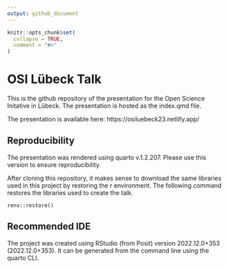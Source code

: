```yaml
---
output: github_document
---
```


<!-- README.md is generated from README.Rmd. Please edit that file -->

```r
knitr::opts_chunk$set(
  collapse = TRUE,
  comment = "#>"
)
```

# OSI Lübeck Talk

<!-- badges: start -->
<!-- badges: end -->

This is the github repository of the presentation for the Open Science Initative in Lübeck.
The presentation is hosted as the index.qmd file.

The presentation is available here: https://osiluebeck23.netlify.app/ 

## Reproducibility

The presentation was rendered using quarto v.1.2.207. Please use this version to ensure reproducibility.

After cloning this repository, it makes sense to download the same libraries used in this project by restoring the r environment. The following command restores the libraries used to create the talk.

```
renv::restore()
```

## Recommended IDE
The project was created using RStudio (from Posit) version 2022.12.0+353 (2022.12.0+353). It can be generated from the command line using the quarto CLI.
